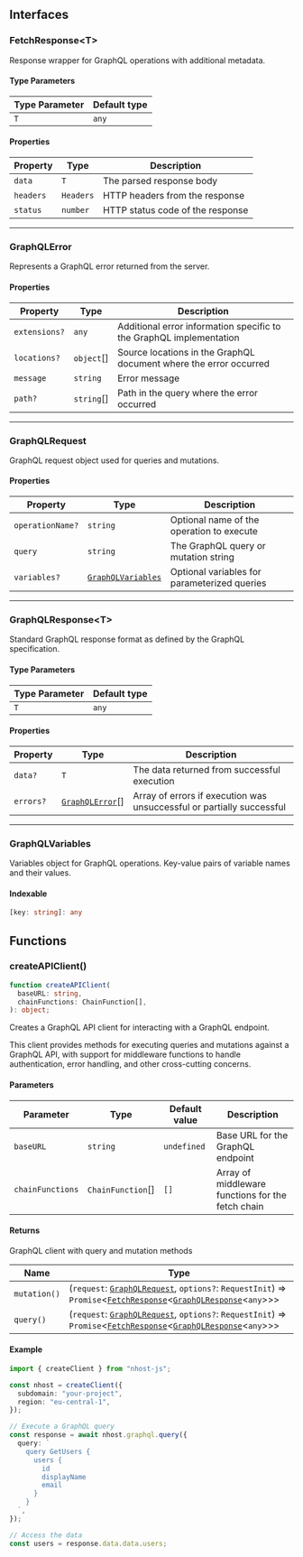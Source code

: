 ## Interfaces

### FetchResponse&lt;T&gt;

Response wrapper for GraphQL operations with additional metadata.

#### Type Parameters

| Type Parameter | Default type |
| -------------- | ------------ |
| `T`            | `any`        |

#### Properties

| Property                       | Type      | Description                      |
| ------------------------------ | --------- | -------------------------------- |
| <a id="data"></a> `data`       | `T`       | The parsed response body         |
| <a id="headers"></a> `headers` | `Headers` | HTTP headers from the response   |
| <a id="status"></a> `status`   | `number`  | HTTP status code of the response |

---

### GraphQLError

Represents a GraphQL error returned from the server.

#### Properties

| Property                              | Type       | Description                                                         |
| ------------------------------------- | ---------- | ------------------------------------------------------------------- |
| <a id="extensions"></a> `extensions?` | `any`      | Additional error information specific to the GraphQL implementation |
| <a id="locations"></a> `locations?`   | `object`[] | Source locations in the GraphQL document where the error occurred   |
| <a id="message"></a> `message`        | `string`   | Error message                                                       |
| <a id="path"></a> `path?`             | `string`[] | Path in the query where the error occurred                          |

---

### GraphQLRequest

GraphQL request object used for queries and mutations.

#### Properties

| Property                                    | Type                                    | Description                                  |
| ------------------------------------------- | --------------------------------------- | -------------------------------------------- |
| <a id="operationname"></a> `operationName?` | `string`                                | Optional name of the operation to execute    |
| <a id="query"></a> `query`                  | `string`                                | The GraphQL query or mutation string         |
| <a id="variables"></a> `variables?`         | [`GraphQLVariables`](#graphqlvariables) | Optional variables for parameterized queries |

---

### GraphQLResponse&lt;T&gt;

Standard GraphQL response format as defined by the GraphQL specification.

#### Type Parameters

| Type Parameter | Default type |
| -------------- | ------------ |
| `T`            | `any`        |

#### Properties

| Property                      | Type                              | Description                                                           |
| ----------------------------- | --------------------------------- | --------------------------------------------------------------------- |
| <a id="data-1"></a> `data?`   | `T`                               | The data returned from successful execution                           |
| <a id="errors"></a> `errors?` | [`GraphQLError`](#graphqlerror)[] | Array of errors if execution was unsuccessful or partially successful |

---

### GraphQLVariables

Variables object for GraphQL operations.
Key-value pairs of variable names and their values.

#### Indexable

```ts
[key: string]: any
```

## Functions

### createAPIClient()

```ts
function createAPIClient(
  baseURL: string,
  chainFunctions: ChainFunction[],
): object;
```

Creates a GraphQL API client for interacting with a GraphQL endpoint.

This client provides methods for executing queries and mutations against
a GraphQL API, with support for middleware functions to handle authentication,
error handling, and other cross-cutting concerns.

#### Parameters

| Parameter        | Type              | Default value | Description                                       |
| ---------------- | ----------------- | ------------- | ------------------------------------------------- |
| `baseURL`        | `string`          | `undefined`   | Base URL for the GraphQL endpoint                 |
| `chainFunctions` | `ChainFunction`[] | `[]`          | Array of middleware functions for the fetch chain |

#### Returns

GraphQL client with query and mutation methods

| Name         | Type                                                                                                                                                                                        |
| ------------ | ------------------------------------------------------------------------------------------------------------------------------------------------------------------------------------------- |
| `mutation()` | (`request`: [`GraphQLRequest`](#graphqlrequest), `options?`: `RequestInit`) => `Promise`&lt;[`FetchResponse`](#fetchresponse)&lt;[`GraphQLResponse`](#graphqlresponse)&lt;`any`&gt;&gt;&gt; |
| `query()`    | (`request`: [`GraphQLRequest`](#graphqlrequest), `options?`: `RequestInit`) => `Promise`&lt;[`FetchResponse`](#fetchresponse)&lt;[`GraphQLResponse`](#graphqlresponse)&lt;`any`&gt;&gt;&gt; |

#### Example

```typescript
import { createClient } from "nhost-js";

const nhost = createClient({
  subdomain: "your-project",
  region: "eu-central-1",
});

// Execute a GraphQL query
const response = await nhost.graphql.query({
  query: `
    query GetUsers {
      users {
        id
        displayName
        email
      }
    }
  `,
});

// Access the data
const users = response.data.data.users;
```
